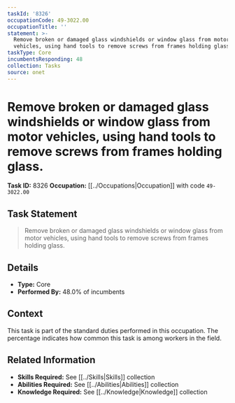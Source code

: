 ```yaml
---
taskId: '8326'
occupationCode: 49-3022.00
occupationTitle: ''
statement: >-
  Remove broken or damaged glass windshields or window glass from motor
  vehicles, using hand tools to remove screws from frames holding glass.
taskType: Core
incumbentsResponding: 48
collection: Tasks
source: onet
---
```

# Remove broken or damaged glass windshields or window glass from motor vehicles, using hand tools to remove screws from frames holding glass.

**Task ID:** 8326
**Occupation:** [[../Occupations|Occupation]] with code `49-3022.00`

## Task Statement

> Remove broken or damaged glass windshields or window glass from motor vehicles, using hand tools to remove screws from frames holding glass.

## Details

- **Type:** Core
- **Performed By:** 48.0% of incumbents

## Context

This task is part of the standard duties performed in this occupation. The percentage indicates how common this task is among workers in the field.

## Related Information

- **Skills Required:** See [[../Skills|Skills]] collection
- **Abilities Required:** See [[../Abilities|Abilities]] collection
- **Knowledge Required:** See [[../Knowledge|Knowledge]] collection
